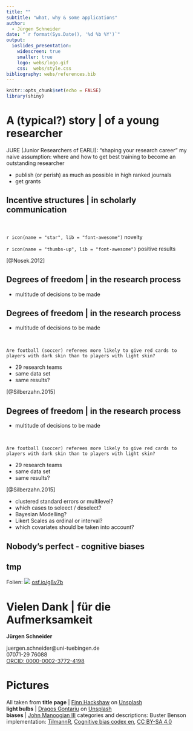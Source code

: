 ```yaml
---
title: ""
subtitle: "what, why & some applications"
author: 
  - Jürgen Schneider
date: "`r format(Sys.Date(), '%d %b %Y')`"
output:
  ioslides_presentation:
    widescreen: true
    smaller: true
    logo: webs/logo.gif
    css:  webs/style.css
bibliography: webs/references.bib
---
```


<style>
slides > slide:not(.nobackground):after {
  content: '';
}
</style>

```r
knitr::opts_chunk$set(echo = FALSE)
library(shiny)
```


# A (typical?) story | of a young researcher

<div class="notes">
JURE (Junior Researchers of EARLI):
"shaping your research career"
my naive assumption: where and how to get best training to become an outstanding researcher

* publish (or perish) as much as possible in high ranked journals
* get grants

</div>


## Incentive structures | in scholarly communication


<div class="box45l" style="margin-top:10%">
`r icon(name = "star", lib = "font-awesome")` novelty  
  
`r icon(name = "thumbs-up", lib = "font-awesome")` positive results
  
  
  <span class="mysource">[@Nosek.2012]</span>  
</div>

<div class="box45r1">
</div>


## Degrees of freedom | in the research process


<div class="box45l">

* multitude of decisions to be made

</div>


## Degrees of freedom | in the research process


<div class="box45l">

* multitude of decisions to be made

\

`Are football (soccer) referees more likely to give red cards to players with dark skin than to players with light skin?`

* 29 research teams
* same data set
* same results?

<span class="mysource">[@Silberzahn.2015]</span>

</div>

## Degrees of freedom | in the research process


<div class="box45l">

* multitude of decisions to be made

\

`Are football (soccer) referees more likely to give red cards to players with dark skin than to players with light skin?`

* 29 research teams
* same data set
* same results?

<span class="mysource">[@Silberzahn.2015]</span>

</div>

<div class="box45r2">

</div>

<div class="notes">

* clustered standard errors or multilevel?
* which cases to seleect / deselect?
* Bayesian Modelling?
* Likert Scales as ordinal or interval?
* which covariates should be taken into account?

</div>


## Nobody's perfect - cognitive biases

<object data="webs/cb.svg" type="image/svg+xml" width="75%">
</object>


## tmp

<div class="myfooter">
  Folien: ![](webs/osf0.png) [osf.io/g8v7b](https://osf.io/g8v7b/)
</div>








# Vielen Dank | für die Aufmerksamkeit

__Jürgen Schneider__  
  
juergen.schneider@uni-tuebingen.de  
07071-29 76088  
[ORCID: 0000-0002-3772-4198](https://orcid.org/0000-0002-3772-4198)

# Pictures

All taken from 
__title page__ | [Finn Hackshaw](https://unsplash.com/@finnhackshaw) on [Unsplash](https://unsplash.com)  
__light bulbs__ | [Dragos Gontariu](https://unsplash.com/@dragos126) on [Unsplash](https://unsplash.com)  
__biases__ |  <a href="https://commons.wikimedia.org/wiki/User:Jm3">John Manoogian III</a> categories and descriptions: Buster Benson implementation: <a href="https://commons.wikimedia.org/wiki/User:TilmannR">TilmannR</a>, <a href="https://commons.wikimedia.org/wiki/File:Cognitive_bias_codex_en.svg">Cognitive bias codex en</a>, <a href="https://creativecommons.org/licenses/by-sa/4.0/legalcode" rel="license">CC BY-SA 4.0</a> 


#

